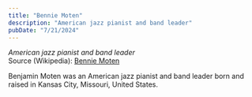 ```yaml
---
title: "Bennie Moten"
description: "American jazz pianist and band leader"
pubDate: "7/21/2024"
---
```


*American jazz pianist and band leader*  
Source (Wikipedia): [Bennie Moten][1]

Benjamin Moten was an American jazz pianist and band leader born and raised in Kansas City, Missouri, United States.

[1]: https://en.wikipedia.org/wiki/Bennie_Moten

